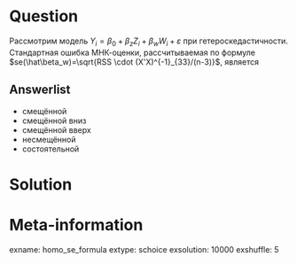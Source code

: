 Question
========
Рассмотрим модель $Y_i= \beta_0 + \beta_z Z_{i} + \beta_w W_{i} + \varepsilon$ при гетероскедастичности.
Стандартная ошибка МНК-оценки, рассчитываемая по формуле $se(\hat\beta_w)=\sqrt{RSS \cdot (X'X)^{-1}_{33}/(n-3)}$,
является

Answerlist
----------
* смещённой 
* смещённой вниз
* смещённой вверх
* несмещённой
* состоятельной

Solution
========


Meta-information
================
exname: homo_se_formula
extype: schoice
exsolution: 10000
exshuffle: 5
